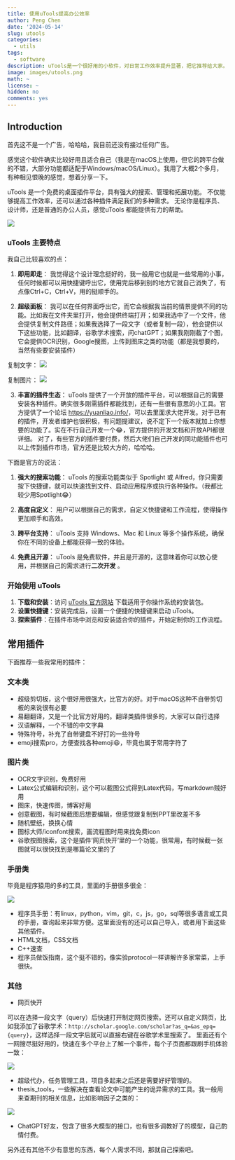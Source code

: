 ```yaml
---
title: 使用uTools提高办公效率
author: Peng Chen
date: '2024-05-14'
slug: utools
categories:
  - utils
tags:
  - software
description: uTools是一个很好用的小软件，对日常工作效率提升显著，把它推荐给大家。
image: images/utools.png
math: ~
license: ~
hidden: no
comments: yes
---
```


## Introduction

首先这不是一个广告，哈哈哈，我目前还没有接过任何广告。

感觉这个软件确实比较好用且适合自己（我是在macOS上使用，但它的跨平台做的不错，大部分功能都适配于Windows/macOS/Linux）。我用了大概2个多月，有种相见恨晚的感觉，想着分享一下。

uTools 是一个免费的桌面插件平台，具有强大的搜索、管理和拓展功能。
不仅能够提高工作效率，还可以通过各种插件满足我们的多种需求。
无论你是程序员、设计师，还是普通的办公人员，感觉uTools 都能提供有力的帮助。

[![](images/utools.png)](https://u.tools/)

### uTools 主要特点

我自己比较喜欢的点：

1. **即用即走**：
   我觉得这个设计理念挺好的，我一般用它也就是一些常用的小事，任何时候都可以用快捷键呼出它，使用完后移到别的地方它就自己消失了，有点像Ctrl+C，Ctrl+V，用的挺顺手的。
   
2. **超级面板**：
    我可以在任何界面呼出它，而它会根据我当前的情景提供不同的功能。比如我在文件夹里打开，他会提供终端打开；如果我选中了一个文件，他会提供复制文件路径；如果我选择了一段文字（或者复制一段），他会提供以下这些功能，比如翻译，谷歌学术搜索，问chatGPT；如果我刚刚截了个图，它会提供OCR识别，Google搜图，上传到图床之类的功能（都是我想要的，当然有些要安装插件）

复制文字：
![](images/utools2.png)

复制图片：
![](images/utools3.png)

3. **丰富的插件生态**：
   uTools 提供了一个开放的插件平台，可以根据自己的需要安装各种插件。确实很多刚需插件都能找到，还有一些很有意思的小工具。官方提供了一个论坛 <https://yuanliao.info/>，可以去里面求大佬开发。对于已有的插件，开发者维护也很积极，有问题提建议，说不定下一个版本就加上你想要的功能了。实在不行自己开发一个😂，官方提供的开发文档和开放API都很详细。
   对了，有些官方的插件要付费，然后大佬们自己开发的同功能插件也可以上传到插件市场，官方还是比较大方的，哈哈哈。
   
下面是官方的说法：

1. **强大的搜索功能**：
   uTools 的搜索功能类似于 Spotlight 或 Alfred，你只需要按下快捷键，就可以快速找到文件、启动应用程序或执行各种操作。（我都比较少用Spotlight😂）

2. **高度自定义**：
   用户可以根据自己的需求，自定义快捷键和工作流程，使得操作更加顺手和高效。

3. **跨平台支持**：
   uTools 支持 Windows、Mac 和 Linux 等多个操作系统，确保你在不同的设备上都能获得一致的体验。

4. **免费且开源**：
   uTools 是免费软件，并且是开源的，这意味着你可以放心使用，并根据自己的需求进行**二次开发** 。
   

### 开始使用 uTools

1. **下载和安装**：访问 [uTools 官方网站](https://u.tools/) 下载适用于你操作系统的安装包。
2. **设置快捷键**：安装完成后，设置一个便捷的快捷键来启动 uTools。
3. **探索插件**：在插件市场中浏览和安装适合你的插件，开始定制你的工作流程。

## 常用插件

下面推荐一些我常用的插件：

### 文本类

- 超级剪切板，这个很好用很强大，比官方的好。对于macOS这种不自带剪切板的来说很有必要
- 易翻翻译，又是一个比官方好用的。翻译类插件很多的，大家可以自行选择
- 汉语解释，一个不错的中文字典
- 特殊符号，补充了自带键盘不好打的一些符号
- emoji搜索pro，方便查找各种emoji😆，毕竟也属于常用字符了

### 图片类

- OCR文字识别，免费好用
- Latex公式编辑和识别，这个可以截图公式得到Latex代码，写markdown贼好用
- 图床，快速传图，博客好用
- 创意截图，有时候截图后想要编辑，但感觉跟复制到PPT里改差不多
- 随机壁纸，换换心情
- 图标大师/iconfont搜索，画流程图时用来找免费icon
- 谷歌按图搜索，这个是插件'网页快开'里的一个功能，很常用，有时候截一张图就可以很快找到是哪篇论文里的了

### 手册类

毕竟是程序猿用的多的工具，里面的手册很多很全：

![](images/utools4.png)

- 程序员手册：有linux，python，vim，git，c，js，go，sql等很多语言或工具的手册，查询起来非常方便。这里面没有的还可以自己导入，或者用下面这些其他插件。
- HTML文档，CSS文档
- C++速查
- 程序员做饭指南，这个挺不错的，像实验protocol一样讲解许多家常菜，上手很快。

### 其他

- 网页快开

可以在选择一段文字（query）后快速打开制定网页搜索。还可以自定义网页，比如我添加了谷歌学术：`http://scholar.google.com/scholar?as_q=&as_epq={query}`，这样选择一段文字后就可以直接右键在谷歌学术里搜索了。
里面还有个一网搜尽挺好用的，快速在多个平台上了解一个事件，每个子页面都跟刷手机体验一致：

![](images/utools5.png)

- 超级代办，任务管理工具，项目多起来之后还是需要好好管理的。
- thesis_tools，一些解决在查看论文中可能产生的诡异需求的工具。我一般用来查期刊的相关信息，比如影响因子之类的：

![](images/utools6.png)

- ChatGPT好友，包含了很多大模型的接口，也有很多调教好了的模型，自己酌情付费。

另外还有其他不少有意思的东西，每个人需求不同，那就自己探索吧。
